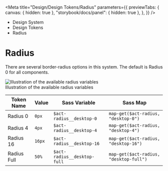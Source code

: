 
<Meta
	title="Design/Design Tokens/Radius"
	parameters={{
		previewTabs: {
			canvas: { hidden: true },
			"storybook/docs/panel": { hidden: true },
		},
	}}
/>

<div className="act-docs-container">
	<Masthead />
	<main className="act-body">
		<div className="act-flex act-flex-light-purple">
			<div className="act-flex__container act-flex__container-padding-trim">
				<div className="act-flex__grid">
					<div className="act-flex__row">
						<div className="act-col__cw-12">
							<div className="act-box">
								<div className="act-breadcrumbs">
									<ul className="act-breadcrumbs__container">
										<li className="act-breadcrumbs__crumb act-h6">
											<LinkTo className="act-breadcrumbs__crumb__link" kind="about-about--page">
												Design System <i className="fa-solid fa-angle-right"></i>
											</LinkTo>
										</li>
										<li className="act-breadcrumbs__crumb act-h6">
											<LinkTo className="act-breadcrumbs__crumb__link" kind="design-overview--page">
												Design Tokens <i className="fa-solid fa-angle-right"></i>
											</LinkTo>
										</li>
										<li className="act-breadcrumbs__crumb act-h6">
											<LinkTo className="act-breadcrumbs__crumb__link" kind="design-radius--page">
												Radius <i className="fa-solid fa-angle-right"></i>
											</LinkTo>
										</li>
									</ul>
								</div>
								<h1>Radius</h1>
							</div>
						</div>
					</div>
				</div>
			</div>
		</div>
		<div className="act-flex">
			<div className="act-flex__container">
				<div className="act-flex__grid">
					<div className="act-flex__row">
						<div className="act-col__cw-12">
							<div className="act-box">
								<p>There are several border-radius options in this system. The default is Radius 0 for all components.</p>
								<div className="act-img">
									<img src="/images/2-design-radius-1.png" alt="Illustration of the available radius variables" />
									<div className="act-img__description act-p-small">
										<i class="fa-solid fa-circle-info"></i> Illustration of the available radius variables
									</div>
								</div>
								<div className="act-table-container">
									<table className="act-table">
										<thead>
											<tr>
												<th>Token Name</th>
												<th>Value</th>
												<th>Sass Variable</th>
												<th>Sass Map</th>
											</tr>
										</thead>
										<tbody>
											<tr>
												<td>Radius 0</td>
												<td>
													<code>0px</code>
												</td>
												<td>
													<code className="sass-var">$act-radius__desktop-0</code>
												</td>
												<td>
													<code className="sass-var">map-get($act-radius, "desktop-0")</code>
												</td>
											</tr>
											<tr>
												<td>Radius 4</td>
												<td>
													<code>4px</code>
												</td>
												<td>
													<code className="sass-var">$act-radius__desktop-4</code>
												</td>
												<td>
													<code className="sass-var">map-get($act-radius, "desktop-4")</code>
												</td>
											</tr>
											<tr>
												<td>Radius 16</td>
												<td>
													<code>16px</code>
												</td>
												<td>
													<code className="sass-var">$act-radius__desktop-16</code>
												</td>
												<td>
													<code className="sass-var">map-get($act-radius, "desktop-16")</code>
												</td>
											</tr>
											<tr>
												<td>Radius Full</td>
												<td>
													<code>50%</code>
												</td>
												<td>
													<code className="sass-var">$act-radius__desktop-full</code>
												</td>
												<td>
													<code className="sass-var">map-get($act-radius, "desktop-full")</code>
												</td>
											</tr>
										</tbody>
									</table>
								</div>
							</div>
						</div>
					</div>
				</div>
			</div>
		</div>
	</main>
	<footer className="act-footer">
		<AoC />
		<Footer />
	</footer>
</div>
